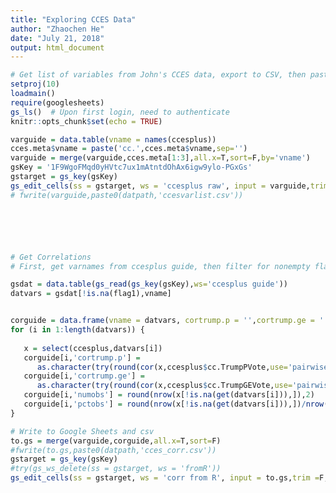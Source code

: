 ```yaml
---
title: "Exploring CCES Data"
author: "Zhaochen He"
date: "July 21, 2018"
output: html_document
---
```


```r
# Get list of variables from John's CCES data, export to CSV, then paste into gsheets
setproj(10)
loadmain()
require(googlesheets)
gs_ls()  # Upon first login, need to authenticate
knitr::opts_chunk$set(echo = TRUE)
```

```r
varguide = data.table(vname = names(ccesplus))
cces.meta$vname = paste('cc.',cces.meta$vname,sep='')
varguide = merge(varguide,cces.meta[1:3],all.x=T,sort=F,by='vname')
gsKey = '1F9WgoFMqd0yHVtc7ux1mAtntdOhAx6igw9ylo-PGxGs'
gstarget = gs_key(gsKey)
gs_edit_cells(ss = gstarget, ws = 'ccesplus raw', input = varguide,trim =F,verbose=F) #takes awhile
# fwrite(varguide,paste0(datpath,'ccesvarlist.csv'))







```

```r
# Get Correlations
# First, get varnames from ccesplus guide, then filter for nonempty flag1, this is the longlist of variables

gsdat = data.table(gs_read(gs_key(gsKey),ws='ccesplus guide'))
datvars = gsdat[!is.na(flag1),vname]


corguide = data.frame(vname = datvars, cortrump.p = '',cortrump.ge = '',stringsAsFactors = F)
for (i in 1:length(datvars)) {
   
   x = select(ccesplus,datvars[i])
   corguide[i,'cortrump.p'] = 
      as.character(try(round(cor(x,ccesplus$cc.TrumpPVote,use='pairwise'),3),silent=T))
   corguide[i,'cortrump.ge'] =
      as.character(try(round(cor(x,ccesplus$cc.TrumpGEVote,use='pairwise'),3),silent=T))
   corguide[i,'numobs'] = round(nrow(x[!is.na(get(datvars[i])),]),2)
   corguide[i,'pctobs'] = round(nrow(x[!is.na(get(datvars[i])),])/nrow(x),2)
}

# Write to Google Sheets and csv
to.gs = merge(varguide,corguide,all.x=T,sort=F)
#fwrite(to.gs,paste0(datpath,'cces_corr.csv'))
gstarget = gs_key(gsKey)
#try(gs_ws_delete(ss = gstarget, ws = 'fromR'))
gs_edit_cells(ss = gstarget, ws = 'corr from R', input = to.gs,trim =F,verbose=F)
```

